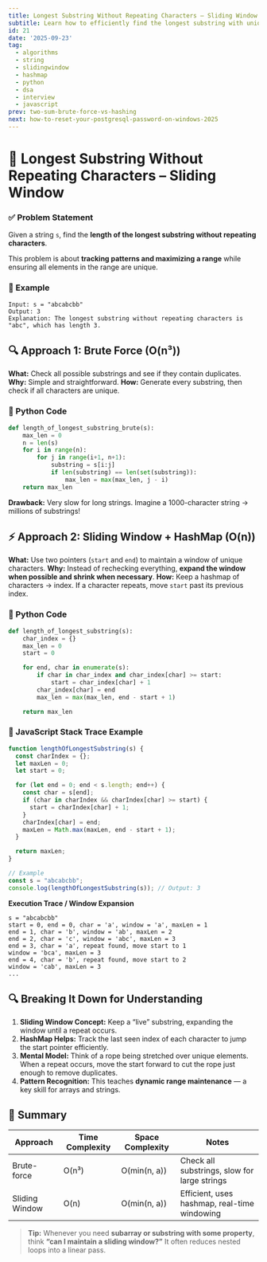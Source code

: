 ```yaml
---
title: Longest Substring Without Repeating Characters – Sliding Window
subtitle: Learn how to efficiently find the longest substring with unique characters using sliding window and hashmap in Python and JavaScript.
id: 21
date: '2025-09-23'
tag:
  - algorithms
  - string
  - slidingwindow
  - hashmap
  - python
  - dsa
  - interview
  - javascript
prev: two-sum-brute-force-vs-hashing
next: how-to-reset-your-postgresql-password-on-windows-2025
---
```

# 🧠 Longest Substring Without Repeating Characters – Sliding Window

### ✅ Problem Statement

Given a string `s`, find the **length of the longest substring without repeating characters**.

This problem is about **tracking patterns and maximizing a range** while ensuring all elements in the range are unique.

### 🧩 Example

```text
Input: s = "abcabcbb"
Output: 3
Explanation: The longest substring without repeating characters is "abc", which has length 3.
```

## 🔍 Approach 1: Brute Force (O(n³))

**What:** Check all possible substrings and see if they contain duplicates.
**Why:** Simple and straightforward.
**How:** Generate every substring, then check if all characters are unique.

### 🐍 Python Code

```python
def length_of_longest_substring_brute(s):
    max_len = 0
    n = len(s)
    for i in range(n):
        for j in range(i+1, n+1):
            substring = s[i:j]
            if len(substring) == len(set(substring)):
                max_len = max(max_len, j - i)
    return max_len
```

**Drawback:** Very slow for long strings. Imagine a 1000-character string → millions of substrings!

## ⚡ Approach 2: Sliding Window + HashMap (O(n))

**What:** Use two pointers (`start` and `end`) to maintain a window of unique characters.
**Why:** Instead of rechecking everything, **expand the window when possible and shrink when necessary**.
**How:** Keep a hashmap of characters → index. If a character repeats, move `start` past its previous index.

### 🐍 Python Code

```python
def length_of_longest_substring(s):
    char_index = {}
    max_len = 0
    start = 0

    for end, char in enumerate(s):
        if char in char_index and char_index[char] >= start:
            start = char_index[char] + 1
        char_index[char] = end
        max_len = max(max_len, end - start + 1)

    return max_len
```

### 🧪 JavaScript Stack Trace Example

```javascript
function lengthOfLongestSubstring(s) {
  const charIndex = {};
  let maxLen = 0;
  let start = 0;

  for (let end = 0; end < s.length; end++) {
    const char = s[end];
    if (char in charIndex && charIndex[char] >= start) {
      start = charIndex[char] + 1;
    }
    charIndex[char] = end;
    maxLen = Math.max(maxLen, end - start + 1);
  }

  return maxLen;
}

// Example
const s = "abcabcbb";
console.log(lengthOfLongestSubstring(s)); // Output: 3
```

**Execution Trace / Window Expansion**

```
s = "abcabcbb"
start = 0, end = 0, char = 'a', window = 'a', maxLen = 1
end = 1, char = 'b', window = 'ab', maxLen = 2
end = 2, char = 'c', window = 'abc', maxLen = 3
end = 3, char = 'a', repeat found, move start to 1
window = 'bca', maxLen = 3
end = 4, char = 'b', repeat found, move start to 2
window = 'cab', maxLen = 3
...
```

## 🔍 Breaking It Down for Understanding

1. **Sliding Window Concept:** Keep a “live” substring, expanding the window until a repeat occurs.
2. **HashMap Helps:** Track the last seen index of each character to jump the start pointer efficiently.
3. **Mental Model:** Think of a rope being stretched over unique elements. When a repeat occurs, move the start forward to cut the rope just enough to remove duplicates.
4. **Pattern Recognition:** This teaches **dynamic range maintenance** — a key skill for arrays and strings.

## 📝 Summary

| Approach       | Time Complexity | Space Complexity | Notes                                        |
| -------------- | --------------- | ---------------- | -------------------------------------------- |
| Brute-force    | O(n³)           | O(min(n, a))     | Check all substrings, slow for large strings |
| Sliding Window | O(n)            | O(min(n, a))     | Efficient, uses hashmap, real-time windowing |

> **Tip:** Whenever you need **subarray or substring with some property**, think **“can I maintain a sliding window?”** It often reduces nested loops into a linear pass.

